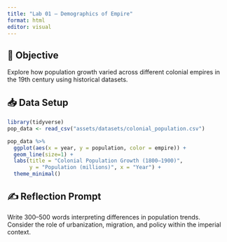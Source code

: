 ```yaml
---
title: "Lab 01 – Demographics of Empire"
format: html
editor: visual
---
```


## 🧭 Objective
Explore how population growth varied across different colonial empires in the 19th century using historical datasets.

## 📥 Data Setup
```r
library(tidyverse)
pop_data <- read_csv("assets/datasets/colonial_population.csv")

pop_data %>%
  ggplot(aes(x = year, y = population, color = empire)) +
  geom_line(size=1) +
  labs(title = "Colonial Population Growth (1800–1900)",
       y = "Population (millions)", x = "Year") +
  theme_minimal()
```
## ✍️ Reflection Prompt
Write 300–500 words interpreting differences in population trends. Consider the role of urbanization, migration, and policy within the imperial context.